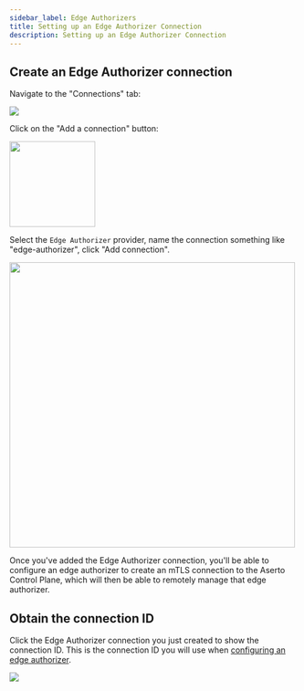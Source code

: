 ```yaml
---
sidebar_label: Edge Authorizers
title: Setting up an Edge Authorizer Connection
description: Setting up an Edge Authorizer Connection
---
```


## Create an Edge Authorizer connection

Navigate to the "Connections" tab:

<img src='/connections-tab.png' />

Click on the "Add a connection" button:

<img src='/add-a-connection-button.png' width="150px"/>

Select the `Edge Authorizer` provider, name the connection something like "edge-authorizer", click "Add connection".

<img src='/add-edge-connection.png' width="500px" />

Once you've added the Edge Authorizer connection, you'll be able to configure an edge authorizer to create an mTLS connection to the Aserto Control Plane, 
which will then be able to remotely manage that edge authorizer.

## Obtain the connection ID 

Click the Edge Authorizer connection you just created to show the connection ID. This is the connection ID you will use 
when [configuring an edge authorizer](/docs/edge-authorizers/security-and-management).

<img src='/edge-authorizer.png' />
